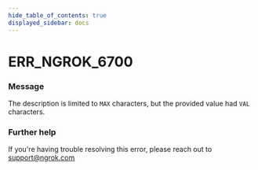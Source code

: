 ```yaml
---
hide_table_of_contents: true
displayed_sidebar: docs
---
```



# ERR_NGROK_6700

### Message

The description is limited to `MAX` characters, but the provided value had `VAL` characters.

<ErrorDetails error="err_ngrok_6700" />

### Further help

If you're having trouble resolving this error, please reach out to [support@ngrok.com](mailto:support@ngrok.com?subject=Help%20with%20ERR_NGROK_6700)
